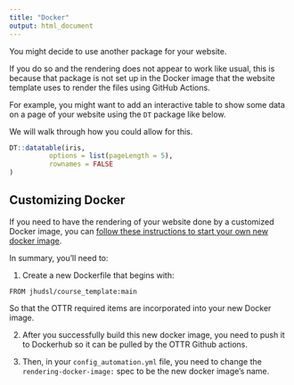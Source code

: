 ```yaml
---
title: "Docker"
output: html_document
---
```


You might decide to use another package for your website. 

If you do so and the rendering does not appear to work like usual, this is because that package is not set up in the Docker image that the website template uses to render the files using GitHub Actions. 

For example, you might want to add an interactive table to show some data on a page of your website using the `DT` package like below. 

We will walk through how you could allow for this. 

```r
DT::datatable(iris, 
          options = list(pageLength = 5), 
          rownames = FALSE
)
```

## Customizing Docker

If you need to have the rendering of your website done by a customized Docker image, you can [follow these instructions to start your own new docker image](https://www.ottrproject.org/customize-docker.html#Starting_a_new_Docker_image).

In summary, you'll need to:

1. Create a new Dockerfile that begins with:

```
FROM jhudsl/course_template:main
```
So that the OTTR required items are incorporated into your new Docker image.

2. After you successfully build this new docker image, you need to push it to Dockerhub so it can be pulled by the OTTR Github actions.

3. Then, in your `config_automation.yml` file, you need to change the `rendering-docker-image:`  spec to be the new docker image's name. 
